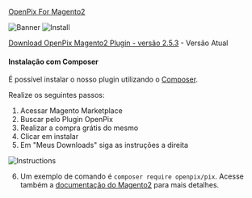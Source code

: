 [OpenPix For Magento2](https://marketplace.magento.com/openpix-pix.html)

![Banner](../__assets__/magento2-banner.png)
![Install](../__assets__/magento2-marketplace-search.png)

[Download OpenPix Magento2 Plugin - versão 2.5.3](pathname:///magento2/openpix_pix.2.5.3.zip) - Versão Atual

#### Instalação com Composer

É possível instalar o nosso plugin utilizando o [Composer](https://getcomposer.org).

Realize os seguintes passos:

1. Acessar Magento Marketplace
2. Buscar pelo Plugin OpenPix
3. Realizar a compra grátis do mesmo
4. Clicar em instalar
5. Em "Meus Downloads" siga as instruções a direita

![Instructions](../__assets__/composer-instructions.png)

6. Um exemplo de comando é `composer require openpix/pix`. Acesse também a [documentação do Magento2](https://experienceleague.adobe.com/docs/commerce-operations/installation-guide/tutorials/extensions.html) para mais detalhes.

